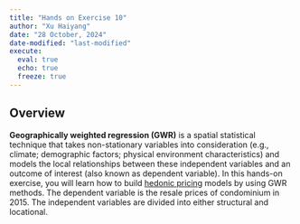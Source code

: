 ```yaml
---
title: "Hands on Exercise 10"
author: "Xu Haiyang"
date: "28 October, 2024" 
date-modified: "last-modified"
execute: 
  eval: true
  echo: true
  freeze: true
---
```


## **Overview**

**Geographically weighted regression (GWR)** is a spatial statistical technique that takes non-stationary variables into consideration (e.g., climate; demographic factors; physical environment characteristics) and models the local relationships between these independent variables and an outcome of interest (also known as dependent variable). In this hands-on exercise, you will learn how to build [hedonic pricing](https://www.investopedia.com/terms/h/hedonicpricing.asp) models by using GWR methods. The dependent variable is the resale prices of condominium in 2015. The independent variables are divided into either structural and locational.

```r

```
